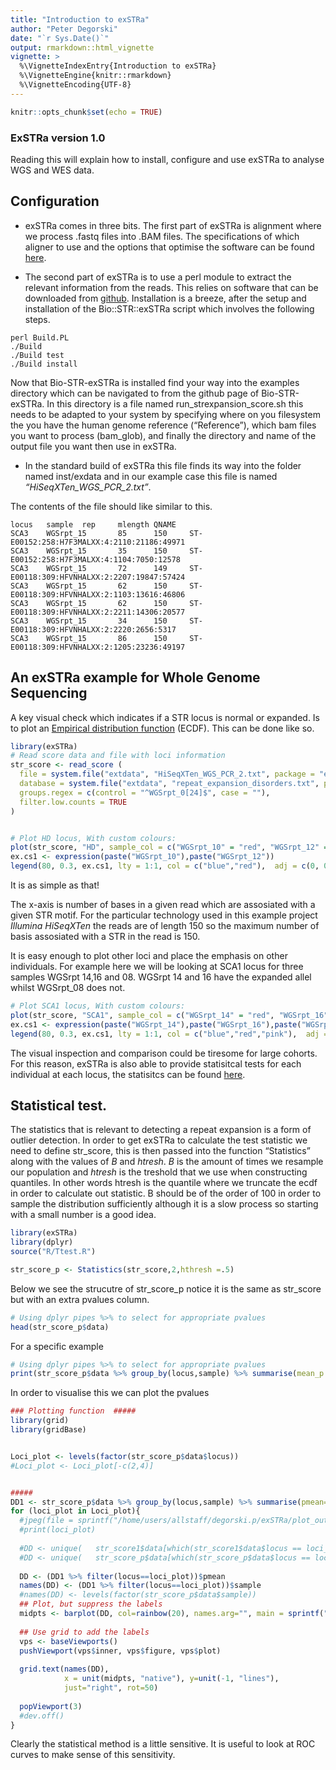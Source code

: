 ```yaml
---
title: "Introduction to exSTRa"
author: "Peter Degorski"
date: "`r Sys.Date()`"
output: rmarkdown::html_vignette
vignette: >
  %\VignetteIndexEntry{Introduction to exSTRa}
  %\VignetteEngine{knitr::rmarkdown}
  %\VignetteEncoding{UTF-8}
---
```


```r
knitr::opts_chunk$set(echo = TRUE)
```
### ExSTRa version 1.0

Reading this will explain how to install, configure and use exSTRa to analyse WGS and WES data.


## Configuration

* exSTRa comes in three bits. The first part of exSTRa is alignment where we process .fastq files into .BAM files. The specifications of which aligner to use and the options that optimise the software can be found  [here](https://github.com/bahlolab/Bio-STR-exSTRa/blob/master/prepare_BAMs.md).

* The second part of exSTRa is to use a perl module to extract the relevant information from the reads. This relies on software that can be downloaded from [github](https://github.com/bahlolab/Bio-STR-exSTRa). Installation is a breeze, after the setup and installation of the Bio::STR::exSTRa script which involves the following steps.

```
perl Build.PL
./Build
./Build test
./Build install
```

Now that Bio-STR-exSTRa is installed find your way into the examples directory which can be navigated to from the github page of Bio-STR-exSTRa. In this directory is a file named run_strexpansion_score.sh this needs to be adapted to your system by specifying where on you filesystem the you have the human genome reference ("Reference"), which bam files you want to process (bam_glob), and finally the directory and name of the output file you want then use in exSTRa.

* In the standard build of exSTRa this file finds its way into the folder named inst/exdata and in our example case this file is named _"HiSeqXTen\_WGS\_PCR\_2.txt"_. 

The contents of the file should like similar to this. 

```
locus   sample  rep     mlength QNAME
SCA3    WGSrpt_15       85      150     ST-E00152:258:H7F3MALXX:4:2110:21186:49971
SCA3    WGSrpt_15       35      150     ST-E00152:258:H7F3MALXX:4:1104:7050:12578
SCA3    WGSrpt_15       72      149     ST-E00118:309:HFVNHALXX:2:2207:19847:57424
SCA3    WGSrpt_15       62      150     ST-E00118:309:HFVNHALXX:2:1103:13616:46806
SCA3    WGSrpt_15       62      150     ST-E00118:309:HFVNHALXX:2:2211:14306:20577
SCA3    WGSrpt_15       34      150     ST-E00118:309:HFVNHALXX:2:2220:2656:5317
SCA3    WGSrpt_15       86      150     ST-E00118:309:HFVNHALXX:2:1205:23236:49197
```





## An exSTRa example for Whole Genome Sequencing 

A key visual check which indicates if a STR locus is normal or expanded. Is to plot an [Empirical distribution function](https://www.rdocumentation.org/packages/Hmisc/versions/4.0-3/topics/Ecdf) (ECDF). This can be done like so.


```r

library(exSTRa)
# Read score data and file with loci information
str_score <- read_score (
  file = system.file("extdata", "HiSeqXTen_WGS_PCR_2.txt", package = "exSTRa"), 
  database = system.file("extdata", "repeat_expansion_disorders.txt", package = "exSTRa"),
  groups.regex = c(control = "^WGSrpt_0[24]$", case = ""), 
  filter.low.counts = TRUE
)


# Plot HD locus, With custom colours:
plot(str_score, "HD", sample_col = c("WGSrpt_10" = "red", "WGSrpt_12" = "blue"))
ex.cs1 <- expression(paste("WGSrpt_10"),paste("WGSrpt_12"))
legend(80, 0.3, ex.cs1, lty = 1:1, col = c("blue","red"),  adj = c(0, 0.6),cex = .6)
```

It is as simple as that!

The x-axis is number of bases in a given read which are assosiated with a given STR motif. For the particular technology used in this example project _Illumina HiSeqXTen_  the reads are of length 150 so the maximum number of basis assosiated with a STR in the read is 150.

It is easy enough to plot other loci and place the emphasis on other individuals. For example here we will be looking at SCA1 locus for three samples WGSrpt 14,16 and 08. WGSrpt 14 and 16 have the expanded allel whilst WGSrpt_08 does not.

```r

# Plot SCA1 locus, With custom colours:
plot(str_score, "SCA1", sample_col = c("WGSrpt_14" = "red", "WGSrpt_16" = "blue","WGSrpt_08" = "pink"))
ex.cs1 <- expression(paste("WGSrpt_14"),paste("WGSrpt_16"),paste("WGSrpt_08"))
legend(80, 0.3, ex.cs1, lty = 1:1, col = c("blue","red","pink"),  adj = c(0, 0.6),cex = .6)
```

The visual inspection and comparison could be tiresome for large cohorts. For this reason, exSTRa is also able to provide statisitcal tests for each individual at each locus, the statisitcs can be found [here](http://www.biorxiv.org/content/early/2017/06/30/157792). 

## Statistical test. 

The statistics that is relevant to detecting a repeat expansion is a form of outlier detection. In order to get exSTRa to calculate the test statistic we need to define str_score, this is then passed into the function "Statistics" along with the values of *B* and *htresh*. *B* is the amount of times we resample our population and *htresh* is the treshold that we use when constructing quantiles. In other words htresh is the quantile where we truncate the ecdf in order to calculate out statistic. B should be of the order of 100 in order to sample the distribution sufficiently although it is a slow process so starting with a small number is a good idea. 



```r
library(exSTRa)
library(dplyr)
source("R/Ttest.R")

str_score_p <- Statistics(str_score,2,hthresh =.5)

```

Below we see the strucutre of str_score_p notice it is the same as str_score but with an extra pvalues column.

```r
# Using dplyr pipes %>% to select for appropriate pvalues
head(str_score_p$data)
```

For a specific example

```r
# Using dplyr pipes %>% to select for appropriate pvalues
print(str_score_p$data %>% group_by(locus,sample) %>% summarise(mean_p = (mean(pvalue))) %>% filter(sample== "WGSrpt_10" ))
```

In order to visualise this we can plot the pvalues




```r
### Plotting function  ##### 
library(grid)
library(gridBase)


Loci_plot <- levels(factor(str_score_p$data$locus))
#Loci_plot <- Loci_plot[-c(2,4)]


#####
DD1 <- str_score_p$data %>% group_by(locus,sample) %>% summarise(pmean=mean(pvalue))
for (loci_plot in Loci_plot){
  #jpeg(file = sprintf("/home/users/allstaff/degorski.p/exSTRa/plot_output/pvalues/pvalue%s.jpeg",loci_plot))
  #print(loci_plot)
 
  #DD <- unique(   str_score1$data[which(str_score1$data$locus == loci_plot),]$xSTAT)
  #DD <- unique(   str_score_p$data[which(str_score_p$data$locus == loci_plot),]$pvalue)
  
  DD <- (DD1 %>% filter(locus==loci_plot))$pmean 
  names(DD) <- (DD1 %>% filter(locus==loci_plot))$sample
  #names(DD) <- levels(factor(str_score_p$data$sample))
  ## Plot, but suppress the labels
  midpts <- barplot(DD, col=rainbow(20), names.arg="", main = sprintf("P_values for locus %s",loci_plot) , ylab = "T_value")
  
  ## Use grid to add the labels    
  vps <- baseViewports()
  pushViewport(vps$inner, vps$figure, vps$plot)
  
  grid.text(names(DD),
            x = unit(midpts, "native"), y=unit(-1, "lines"),
            just="right", rot=50)
  
  popViewport(3)  
  #dev.off()
}
```

Clearly the statistical method is a little sensitive. 
It is useful to look at ROC curves to make sense of this sensitivity. 
